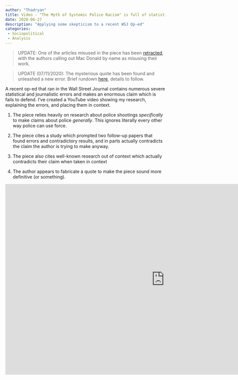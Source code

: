 ```yaml
---
author: "Thadryan"
title: Video - "The Myth of Systemic Police Racism" is full of statistical and journalistic errors
date: 2020-06-27
description: "Applying some skepticism to a recent WSJ Op-ed"
categories:
 - Sociopolitical
 - Analysis
---
```


>UPDATE: One of the articles misused in the piece has been [retracted](https://twitter.com/ThadryanJS/status/1280520204414603269?s=20), with the authors calling out Mac Donald by name as misusing their work.

>UPDATE (07/11/2020): The mysterious quote has been found and unleashed a new error. Brief rundown [here](https://sweeney-th.github.io/blog/2020/07/11/FactCheckHMDQuote), details to follow. 

A recent op-ed that ran in the Wall Street Journal contains numerous severe statistical and journalistic errors and makes an enormous claim which is fails to defend. I've created a YouTube video showing my research, explaining the errors, and placing them in context.


1) The piece relies heavily on research about police shootings *specifically* to make claims about police *generally*.
    This ignores literally every other way police can use force. 


2) The piece cites a study which prompted two follow-up papers that found errors and contradictory results,
    and in parts actually contradicts the claim the author is trying to make anyway.


3) The piece also cites well-known research out of context which actually contradicts their claim when taken in context


4) The author appears to fabricate a quote to make the piece sound more definitive (or something).


<iframe width="1000" height="600" src="https://www.youtube.com/embed/S2pmGjso6gI" frameborder="0" allow="accelerometer; autoplay; encrypted-media; gyroscope; picture-in-picture" allowfullscreen></iframe>